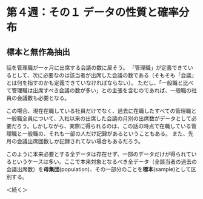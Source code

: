 
# 第４週：その１ データの性質と確率分布{#distribution}


## 標本と無作為抽出{#random_sampling}

話を管理職が一ヶ月に出席する会議の数に戻そう。
「管理職」が定義できているとして、次に必要なのは該当者が出席した会議の数である（そもそも「会議」とは何を指すのかも定義できていなければならない）。
ただし、「一般職と比べて管理職は出席すべき会議の数が多い」との主張を含むのであれば、一般職の社員の会議数も必要となる。

この場合、現在在職している社員だけでなく、過去に在職したすべての管理職と一般職全員について、入社以来の出席した会議の月別の出席数がデータとして必要だろう。しかしながら、実際に得られるのは、この話の時点で在職している管理職と一般職の、それも一部の人だけ記録があるということもある。
また、先月の会議出席回数しか記録されてない場合もあるだろう。


このように本来必要とする全データは存在せず、一部のデータだけが得られているというケースは多い。ここで本来対象となるべき全データ（全該当者の過去の会議出席数）を**母集団**(population)、その一部分のことを**標本**(sample)として区別する。

＜続く＞